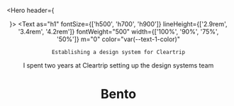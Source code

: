

<Master>

<Hero header={<Header />}>
  <Text
    as="h1"
    fontSize={['h500', 'h700', 'h900']}
    lineHeight={['2.9rem', '3.4rem', '4.2rem']}
    fontWeight="500"
    width={['100%', '90%', '75%', '50%']}
    m="0"
    color="var(--text-1-color)"
  >
    Establishing a design system for Cleartrip
  </Text>
  <Text
    as="h2"
    fontSize={['h600', 'h700', '2.5rem']}
    lineHeight={['2.9rem', '3.4rem', '4.2rem']}
    fontWeight="300"
    width={['100%', '90%', '75%', '50%']}
    m="0"
    color="var(--text-2-color)"
  >
    I spent two years at Cleartrip setting up the design systems team
  </Text>
</Hero>

# Bento

</Master>
